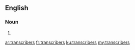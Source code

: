 ==English==

===Noun===
{{head|en|plural}}

# {{plural of|transcriber|lang=en}}

[[ar:transcribers]]
[[fr:transcribers]]
[[ku:transcribers]]
[[my:transcribers]]